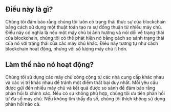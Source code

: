 ## Điều này là gì?

<div className="h-2"/>

Chúng tôi đảm bảo rằng chúng tôi luôn có trạng thái thực sự của blockchain bằng cách sử dụng một thuật toán tạo ra sự đồng thuận từ nhiều máy chủ. Điều này có nghĩa là nếu một máy chủ bị ảnh hưởng và nói dối về trạng thái của blockchain, chúng tôi có thể phát hiện nó bằng cách so sánh trạng thái của nó với trạng thái của các máy chủ khác. Điều này tương tự như cách blockchain hoạt động, nhưng với số lượng máy chủ ít hơn.

<div className="h-4"/>

## Làm thế nào nó hoạt động?

<div className="h-2"/>

Chúng tôi sử dụng các máy chủ công cộng từ các nhà cung cấp khác nhau và các vị trí khác nhau để tránh một điểm thất bại duy nhất. Mỗi yêu cầu được gửi đến nhiều máy chủ và kết quả được so sánh để đảm bảo rằng phản hồi là chính xác. Nếu có sự không phù hợp, chúng tôi ưu tiên phản hồi từ đa số máy chủ. Nếu không tìm thấy đa số, chúng tôi thích không sử dụng phản hồi nào cả.

